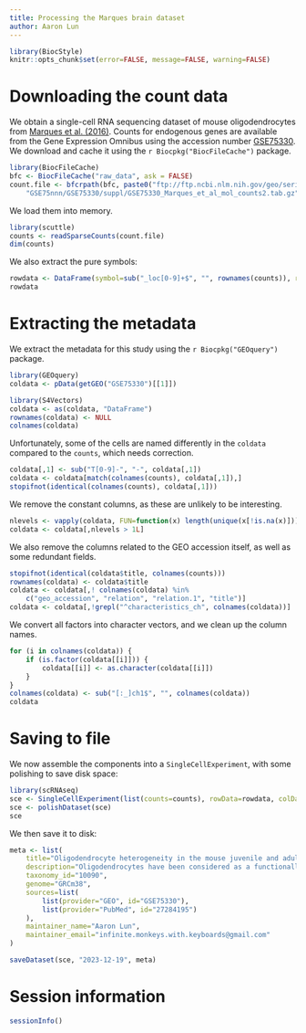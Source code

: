 ```yaml
---
title: Processing the Marques brain dataset
author: Aaron Lun
---
```


```r
library(BiocStyle)
knitr::opts_chunk$set(error=FALSE, message=FALSE, warning=FALSE)
```

# Downloading the count data

We obtain a single-cell RNA sequencing dataset of mouse oligodendrocytes from [Marques et al. (2016)](https://doi.org/10.1126/science.aaf6463).
Counts for endogenous genes are available from the Gene Expression Omnibus
using the accession number [GSE75330](https://www.ncbi.nlm.nih.gov/geo/query/acc.cgi?acc=GSE75330).
We download and cache it using the `r Biocpkg("BiocFileCache")` package.

```r
library(BiocFileCache)
bfc <- BiocFileCache("raw_data", ask = FALSE)
count.file <- bfcrpath(bfc, paste0("ftp://ftp.ncbi.nlm.nih.gov/geo/series/",
    "GSE75nnn/GSE75330/suppl/GSE75330_Marques_et_al_mol_counts2.tab.gz"))
```

We load them into memory.

```r
library(scuttle)
counts <- readSparseCounts(count.file)
dim(counts)
```

We also extract the pure symbols:

```r
rowdata <- DataFrame(symbol=sub("_loc[0-9]+$", "", rownames(counts)), row.names=rownames(counts))
rowdata
```

# Extracting the metadata

We extract the metadata for this study using the `r Biocpkg("GEOquery")` package.

```r
library(GEOquery)
coldata <- pData(getGEO("GSE75330")[[1]])

library(S4Vectors)
coldata <- as(coldata, "DataFrame")
rownames(coldata) <- NULL
colnames(coldata)
```

Unfortunately, some of the cells are named differently in the `coldata` compared to the `counts`, which needs correction.

```r
coldata[,1] <- sub("T[0-9]-", "-", coldata[,1])
coldata <- coldata[match(colnames(counts), coldata[,1]),]
stopifnot(identical(colnames(counts), coldata[,1]))
```

We remove the constant columns, as these are unlikely to be interesting.

```r
nlevels <- vapply(coldata, FUN=function(x) length(unique(x[!is.na(x)])), 1L)
coldata <- coldata[,nlevels > 1L]
```

We also remove the columns related to the GEO accession itself, as well as some redundant fields.

```r
stopifnot(identical(coldata$title, colnames(counts)))
rownames(coldata) <- coldata$title
coldata <- coldata[,! colnames(coldata) %in%
    c("geo_accession", "relation", "relation.1", "title")]
coldata <- coldata[,!grepl("^characteristics_ch", colnames(coldata))]
```

We convert all factors into character vectors, and we clean up the column names.

```r
for (i in colnames(coldata)) {
    if (is.factor(coldata[[i]])) {
        coldata[[i]] <- as.character(coldata[[i]])
    }
}
colnames(coldata) <- sub("[:_]ch1$", "", colnames(coldata))
coldata
```

# Saving to file 

We now assemble the components into a `SingleCellExperiment`, with some polishing to save disk space:

```r
library(scRNAseq)
sce <- SingleCellExperiment(list(counts=counts), rowData=rowdata, colData=coldata)
sce <- polishDataset(sce)
sce
```

We then save it to disk:

```r
meta <- list(
    title="Oligodendrocyte heterogeneity in the mouse juvenile and adult central nervous system",
    description="Oligodendrocytes have been considered as a functionally homogeneous population in the central nervous system (CNS). We performed single-cell RNA sequencing on 5072 cells of the oligodendrocyte lineage from 10 regions of the mouse juvenile and adult CNS. Thirteen distinct populations were identified, 12 of which represent a continuum from Pdgfra(+) oligodendrocyte precursor cells (OPCs) to distinct mature oligodendrocytes. Initial stages of differentiation were similar across the juvenile CNS, whereas subsets of mature oligodendrocytes were enriched in specific regions in the adult brain. Newly formed oligodendrocytes were detected in the adult CNS and were responsive to complex motor learning. A second Pdgfra(+) population, distinct from OPCs, was found along vessels. Our study reveals the dynamics of oligodendrocyte differentiation and maturation, uncoupling them at a transcriptional level and highlighting oligodendrocyte heterogeneity in the CNS.",
    taxonomy_id="10090",
    genome="GRCm38",
    sources=list(
        list(provider="GEO", id="GSE75330"),
        list(provider="PubMed", id="27284195")
    ),
    maintainer_name="Aaron Lun",
    maintainer_email="infinite.monkeys.with.keyboards@gmail.com"
)

saveDataset(sce, "2023-12-19", meta)
```

# Session information {-}

```r
sessionInfo()
```
